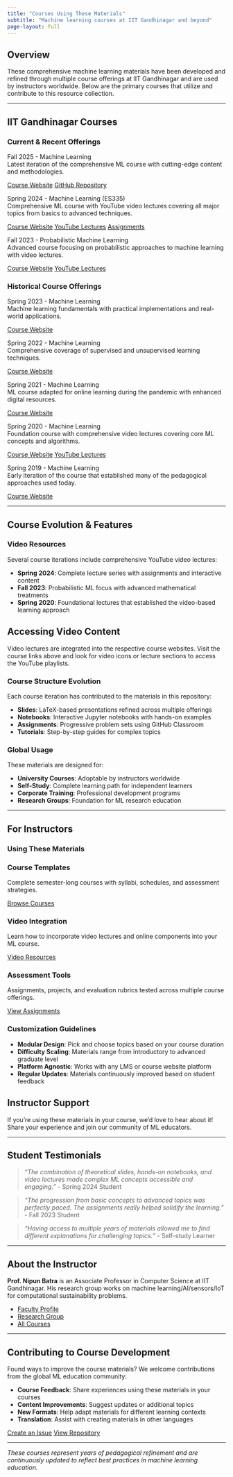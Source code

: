 ```yaml
---
title: "Courses Using These Materials"
subtitle: "Machine learning courses at IIT Gandhinagar and beyond"
page-layout: full
---
```


## Overview

These comprehensive machine learning materials have been developed and refined through multiple course offerings at IIT Gandhinagar and are used by instructors worldwide. Below are the primary courses that utilize and contribute to this resource collection.

---

## IIT Gandhinagar Courses

### Current & Recent Offerings

::: {.topic-card}
<div class="topic-title">Fall 2025 - Machine Learning</div>
<div class="topic-description">Latest iteration of the comprehensive ML course with cutting-edge content and methodologies.</div>

<div class="topic-links">
[Course Website](https://nipunbatra.github.io/ml2025/){.topic-link}
[GitHub Repository](https://github.com/nipunbatra/ml2025){.topic-link}
</div>
:::

::: {.topic-card}
<div class="topic-title">Spring 2024 - Machine Learning (ES335)</div>
<div class="topic-description">Comprehensive ML course with YouTube video lectures covering all major topics from basics to advanced techniques.</div>

<div class="topic-links">
[Course Website](https://nipunbatra.github.io/ml2024/){.topic-link}
[YouTube Lectures](https://nipunbatra.github.io/ml2024/){.topic-link}
[Assignments](assignments.qmd){.topic-link}
</div>
:::

::: {.topic-card}
<div class="topic-title">Fall 2023 - Probabilistic Machine Learning</div>
<div class="topic-description">Advanced course focusing on probabilistic approaches to machine learning with video lectures.</div>

<div class="topic-links">
[Course Website](https://nipunbatra.github.io/pml2023/){.topic-link}
[YouTube Lectures](https://nipunbatra.github.io/pml2023/){.topic-link}
</div>
:::

### Historical Course Offerings

::: {.topic-card}
<div class="topic-title">Spring 2023 - Machine Learning</div>
<div class="topic-description">Machine learning fundamentals with practical implementations and real-world applications.</div>

<div class="topic-links">
[Course Website](https://nipunbatra.github.io/ml2023/){.topic-link}
</div>
:::

::: {.topic-card}
<div class="topic-title">Spring 2022 - Machine Learning</div>
<div class="topic-description">Comprehensive coverage of supervised and unsupervised learning techniques.</div>

<div class="topic-links">
[Course Website](https://nipunbatra.github.io/ml2022/){.topic-link}
</div>
:::

::: {.topic-card}
<div class="topic-title">Spring 2021 - Machine Learning</div>
<div class="topic-description">ML course adapted for online learning during the pandemic with enhanced digital resources.</div>

<div class="topic-links">
[Course Website](https://nipunbatra.github.io/ml2021/){.topic-link}
</div>
:::

::: {.topic-card}
<div class="topic-title">Spring 2020 - Machine Learning</div>
<div class="topic-description">Foundation course with comprehensive video lectures covering core ML concepts and algorithms.</div>

<div class="topic-links">
[Course Website](https://nipunbatra.github.io/ml2020/){.topic-link}
[YouTube Lectures](https://nipunbatra.github.io/ml2020/){.topic-link}
</div>
:::

::: {.topic-card}
<div class="topic-title">Spring 2019 - Machine Learning</div>
<div class="topic-description">Early iteration of the course that established many of the pedagogical approaches used today.</div>

<div class="topic-links">
[Course Website](https://nipunbatra.github.io/ml2019/){.topic-link}
</div>
:::

---

## Course Evolution & Features

### Video Resources

Several course iterations include comprehensive YouTube video lectures:

- **Spring 2024**: Complete lecture series with assignments and interactive content
- **Fall 2023**: Probabilistic ML focus with advanced mathematical treatments  
- **Spring 2020**: Foundational lectures that established the video-based learning approach

::: {.callout-note}
## Accessing Video Content
Video lectures are integrated into the respective course websites. Visit the course links above and look for video icons or lecture sections to access the YouTube playlists.
:::

### Course Structure Evolution

Each course iteration has contributed to the materials in this repository:

- **Slides**: LaTeX-based presentations refined across multiple offerings
- **Notebooks**: Interactive Jupyter notebooks with hands-on examples
- **Assignments**: Progressive problem sets using GitHub Classroom
- **Tutorials**: Step-by-step guides for complex topics

### Global Usage

These materials are designed for:

- **University Courses**: Adoptable by instructors worldwide
- **Self-Study**: Complete learning path for independent learners  
- **Corporate Training**: Professional development programs
- **Research Groups**: Foundation for ML research education

---

## For Instructors

### Using These Materials

::: {.feature-grid}
::: {.feature-card}
<div class="feature-icon"></div>

### Course Templates
Complete semester-long courses with syllabi, schedules, and assessment strategies.

[Browse Courses](https://nipunbatra.github.io/teaching.html){.btn .btn-outline-primary}
:::

::: {.feature-card}
<div class="feature-icon"></div>

### Video Integration
Learn how to incorporate video lectures and online components into your ML course.

[Video Resources](courses.qmd){.btn .btn-outline-primary}
:::

::: {.feature-card}
<div class="feature-icon"></div>

### Assessment Tools
Assignments, projects, and evaluation rubrics tested across multiple course offerings.

[View Assignments](assignments.qmd){.btn .btn-outline-primary}
:::
:::

### Customization Guidelines

- **Modular Design**: Pick and choose topics based on your course duration
- **Difficulty Scaling**: Materials range from introductory to advanced graduate level
- **Platform Agnostic**: Works with any LMS or course website platform
- **Regular Updates**: Materials continuously improved based on student feedback

::: {.callout-tip}
## Instructor Support
If you're using these materials in your course, we'd love to hear about it! Share your experience and join our community of ML educators.
:::

---

## Student Testimonials

> *"The combination of theoretical slides, hands-on notebooks, and video lectures made complex ML concepts accessible and engaging."* - Spring 2024 Student

> *"The progression from basic concepts to advanced topics was perfectly paced. The assignments really helped solidify the learning."* - Fall 2023 Student

> *"Having access to multiple years of materials allowed me to find different explanations for challenging topics."* - Self-study Learner

---

## About the Instructor

**Prof. Nipun Batra** is an Associate Professor in Computer Science at IIT Gandhinagar. His research group works on machine learning/AI/sensors/IoT for computational sustainability problems.

- [Faculty Profile](https://iitgn.ac.in/faculty/cse/nipun)
- [Research Group](https://nipunbatra.github.io)
- [All Courses](https://nipunbatra.github.io/teaching.html)

---

## Contributing to Course Development

Found ways to improve the course materials? We welcome contributions from the global ML education community:

- **Course Feedback**: Share experiences using these materials in your courses
- **Content Improvements**: Suggest updates or additional topics
- **New Formats**: Help adapt materials for different learning contexts
- **Translation**: Assist with creating materials in other languages

[Create an Issue](https://github.com/nipunbatra/ml-teaching/issues/new/choose){.btn .btn-primary} [View Repository](https://github.com/nipunbatra/ml-teaching){.btn .btn-outline-primary}

---

*These courses represent years of pedagogical refinement and are continuously updated to reflect best practices in machine learning education.*